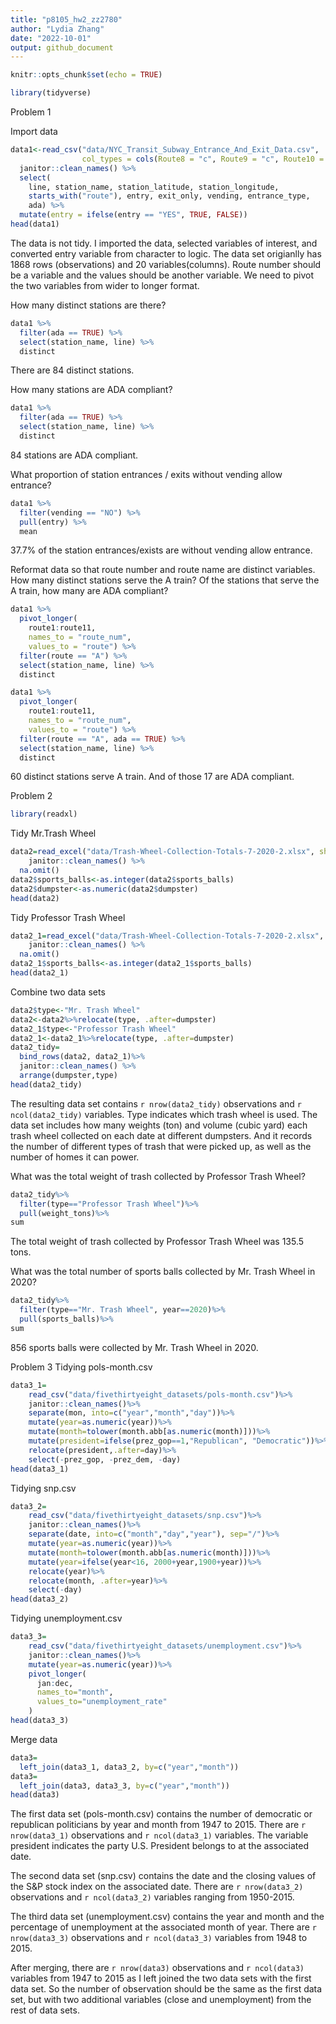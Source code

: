 ```yaml
---
title: "p8105_hw2_zz2780"
author: "Lydia Zhang"
date: "2022-10-01"
output: github_document
---
```


```r
knitr::opts_chunk$set(echo = TRUE)
```

```r
library(tidyverse)
```
Problem 1

Import data
```r
data1<-read_csv("data/NYC_Transit_Subway_Entrance_And_Exit_Data.csv",
                col_types = cols(Route8 = "c", Route9 = "c", Route10 = "c", Route11 = "c")) %>% 
  janitor::clean_names() %>% 
  select(
    line, station_name, station_latitude, station_longitude, 
    starts_with("route"), entry, exit_only, vending, entrance_type, 
    ada) %>% 
  mutate(entry = ifelse(entry == "YES", TRUE, FALSE))
head(data1)
```
The data is not tidy. I imported the data, selected variables of interest, and converted entry variable from character to logic. The data set origianlly has 1868 rows (observations) and 20 variables(columns). Route number should be a variable and the values should be another variable. We need to pivot the two variables from wider to longer format.

How many distinct stations are there?
```r
data1 %>% 
  filter(ada == TRUE) %>% 
  select(station_name, line) %>% 
  distinct
```
There are 84 distinct stations.

How many stations are ADA compliant?
```r
data1 %>% 
  filter(ada == TRUE) %>% 
  select(station_name, line) %>% 
  distinct
```
84 stations are ADA compliant.

What proportion of station entrances / exits without vending allow entrance?
```r
data1 %>% 
  filter(vending == "NO") %>% 
  pull(entry) %>% 
  mean
```
37.7% of the station entrances/exists are without vending allow entrance.

Reformat data so that route number and route name are distinct variables. How many distinct stations serve the A train? Of the stations that serve the A train, how many are ADA compliant?

```r
data1 %>% 
  pivot_longer(
    route1:route11,
    names_to = "route_num",
    values_to = "route") %>% 
  filter(route == "A") %>% 
  select(station_name, line) %>% 
  distinct

data1 %>% 
  pivot_longer(
    route1:route11,
    names_to = "route_num",
    values_to = "route") %>% 
  filter(route == "A", ada == TRUE) %>% 
  select(station_name, line) %>% 
  distinct
```
60 distinct stations serve A train. And of those 17 are ADA compliant.


Problem 2
```r
library(readxl)
```

Tidy Mr.Trash Wheel
```r
data2=read_excel("data/Trash-Wheel-Collection-Totals-7-2020-2.xlsx", sheet="Mr. Trash Wheel", range="A2:N535")%>%
    janitor::clean_names() %>% 
  na.omit()
data2$sports_balls<-as.integer(data2$sports_balls)
data2$dumpster<-as.numeric(data2$dumpster)
head(data2)
```

Tidy Professor Trash Wheel
```r
data2_1=read_excel("data/Trash-Wheel-Collection-Totals-7-2020-2.xlsx", sheet="Professor Trash Wheel", range="A2:N117")%>%
    janitor::clean_names() %>% 
  na.omit()
data2_1$sports_balls<-as.integer(data2_1$sports_balls)
head(data2_1)
```

Combine two data sets
```r
data2$type<-"Mr. Trash Wheel"
data2<-data2%>%relocate(type, .after=dumpster)
data2_1$type<-"Professor Trash Wheel"
data2_1<-data2_1%>%relocate(type, .after=dumpster)
data2_tidy=
  bind_rows(data2, data2_1)%>%
  janitor::clean_names() %>%
  arrange(dumpster,type)
head(data2_tidy)
```

The resulting data set contains `r nrow(data2_tidy)` observations and `r ncol(data2_tidy)` variables. Type indicates which trash wheel is used. The data set includes how many weights (ton) and volume (cubic yard) each trash wheel collected on each date at different dumpsters. And it records the number of different types of trash that were picked up, as well as the number of homes it can power.

What was the total weight of trash collected by Professor Trash Wheel? 
```r
data2_tidy%>%
  filter(type=="Professor Trash Wheel")%>%
  pull(weight_tons)%>%
sum
```
The total weight of trash collected by Professor Trash Wheel was 135.5 tons.

What was the total number of sports balls collected by Mr. Trash Wheel in 2020?
```r
data2_tidy%>%
  filter(type=="Mr. Trash Wheel", year==2020)%>%
  pull(sports_balls)%>%
sum
```
856 sports balls were collected by Mr. Trash Wheel in 2020.

Problem 3
Tidying pols-month.csv
```r
data3_1=
    read_csv("data/fivethirtyeight_datasets/pols-month.csv")%>%
    janitor::clean_names()%>%
    separate(mon, into=c("year","month","day"))%>%
    mutate(year=as.numeric(year))%>%
    mutate(month=tolower(month.abb[as.numeric(month)]))%>%
    mutate(president=ifelse(prez_gop==1,"Republican", "Democratic"))%>%
    relocate(president,.after=day)%>%
    select(-prez_gop, -prez_dem, -day)
head(data3_1)
```
Tidying snp.csv
```r
data3_2=
    read_csv("data/fivethirtyeight_datasets/snp.csv")%>%
    janitor::clean_names()%>%
    separate(date, into=c("month","day","year"), sep="/")%>%
    mutate(year=as.numeric(year))%>%
    mutate(month=tolower(month.abb[as.numeric(month)]))%>%
    mutate(year=ifelse(year<16, 2000+year,1900+year))%>%
    relocate(year)%>%
    relocate(month, .after=year)%>%
    select(-day)
head(data3_2)
```

Tidying unemployment.csv
```r
data3_3=
    read_csv("data/fivethirtyeight_datasets/unemployment.csv")%>%
    janitor::clean_names()%>%
    mutate(year=as.numeric(year))%>%
    pivot_longer(
      jan:dec,
      names_to="month",
      values_to="unemployment_rate"
    )
head(data3_3)
```
Merge data
```r
data3=
  left_join(data3_1, data3_2, by=c("year","month"))
data3=
  left_join(data3, data3_3, by=c("year","month"))
head(data3)
```

The first data set (pols-month.csv) contains the number of democratic or republican politicians by year and month from 1947 to 2015. There are `r nrow(data3_1)` observations and `r ncol(data3_1)` variables. The variable president indicates the party U.S. President belongs to at the associated date.

The second data set (snp.csv) contains the date and the closing values of the S&P stock index on the associated date. There are `r nrow(data3_2)` observations and `r ncol(data3_2)` variables ranging from 1950-2015.

The third data set (unemployment.csv) contains the year and month and the percentage of unemployment at the associated month of year. There are `r nrow(data3_3)` observations and `r ncol(data3_3)` variables from 1948 to 2015.

After merging, there are `r nrow(data3)` observations and `r ncol(data3)` variables from 1947 to 2015 as I left joined the two data sets with the first data set. So the number of observation should be the same as the first data set, but with two additional variables (close and unemployment) from the rest of data sets. 